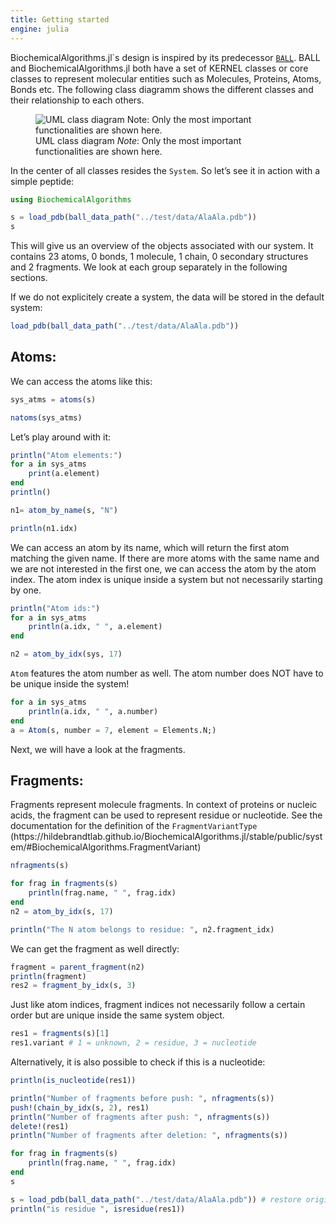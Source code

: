 ```yaml
---
title: Getting started
engine: julia
---
```


BiochemicalAlgorithms.jl`s design is inspired by its predecessor [```BALL```](https://github.com/ball-project/ball). BALL and BiochemicalAlgorithms.jl both have a set of KERNEL classes or core classes to represent molecular entities such as Molecules, Proteins, Atoms, Bonds etc. The following class diagramm shows the different classes and their relationship to each others.

![UML class diagram *Note*: Only the most important functionalities are shown here.](uml.png)

In the center of all classes resides the ```System```. So let's see it in action with a simple peptide:
```julia
using BiochemicalAlgorithms

s = load_pdb(ball_data_path("../test/data/AlaAla.pdb"))
s
```

This will give us an overview of the objects associated with our system. It contains 23 atoms, 0 bonds, 1 molecule, 1 chain, 0 secondary structures and 2 fragments. We look at each group separately in the following sections.

If we do not explicitely create a system, the data will be stored in the default system:
```julia
load_pdb(ball_data_path("../test/data/AlaAla.pdb"))
```


## Atoms:

We can access the atoms like this:
```julia
sys_atms = atoms(s)

natoms(sys_atms)
```

Let's play around with it:
```julia
println("Atom elements:")
for a in sys_atms
    print(a.element)
end
println()

n1= atom_by_name(s, "N")

println(n1.idx)

```

We can access an atom by its name, which will return the first atom matching the given name. If there are more atoms with the same name and we are not interested in the first one, we can access the atom by the atom index.
The atom index is unique inside a system but not necessarily starting by one.

```julia
println("Atom ids:")
for a in sys_atms
    println(a.idx, " ", a.element)
end

n2 = atom_by_idx(sys, 17)

```

```Atom``` features the atom number as well. The atom number does NOT have to be unique inside the system!

```julia
for a in sys_atms
    println(a.idx, " ", a.number)
end
a = Atom(s, number = 7, element = Elements.N;)
```

Next, we will have a look at the fragments.

## Fragments:

Fragments represent molecule fragments. In context of proteins or nucleic acids, the fragment can be used to represent residue or nucleotide. See the documentation for the definition of the ```FragmentVariantType``` (https://hildebrandtlab.github.io/BiochemicalAlgorithms.jl/stable/public/system/#BiochemicalAlgorithms.FragmentVariant)

```julia
nfragments(s)

for frag in fragments(s)
    println(frag.name, " ", frag.idx)
end
n2 = atom_by_idx(s, 17)

println("The N atom belongs to residue: ", n2.fragment_idx)

```

We can get the fragment as well directly:
```julia
fragment = parent_fragment(n2)
println(fragment)
res2 = fragment_by_idx(s, 3)
```

Just like atom indices, fragment indices not necessarily follow a certain order but are unique inside the same system object.


```julia
res1 = fragments(s)[1]
res1.variant # 1 = unknown, 2 = residue, 3 = nucleotide
```

Alternatively, it is also possible to check if this is a nucleotide:

```julia
println(is_nucleotide(res1))

println("Number of fragments before push: ", nfragments(s))
push!(chain_by_idx(s, 2), res1)
println("Number of fragments after push: ", nfragments(s))
delete!(res1)
println("Number of fragments after deletion: ", nfragments(s))

for frag in fragments(s)
    println(frag.name, " ", frag.idx)
end
s
```

```julia
s = load_pdb(ball_data_path("../test/data/AlaAla.pdb")) # restore original data
println("is residue ", isresidue(res1))
```

